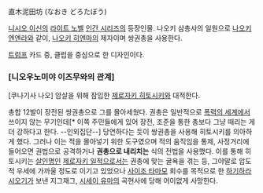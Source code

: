 直木泥田坊 (なおき どろたぼう)

[[니시오 이신]]의 [[라이트 노벨]] [[인간 시리즈]]의 등장인물.
나오키 삼총사의 일원으로 [[나오키 엔엔라]]와 같이, [[나오키 히엔마]]의 제자이며 쌍권총을 사용한다.

[[트럼프]] 카드 중, 클럽을 중심으로 한 디자인이다.

=== [니오우노미야 이즈무와의 관계] ===
[쿠나기사 나오] 암살을 위해 잠입한 [[제로자키 히토시키]]와 대적한다.

총합 12발이 장전된 쌍권총으로 그를 몰아세웠다. 권총은 일반적으로 [[폭력의 세계]]에서 쓰이지 않는 무기인데[* 이쪽 주민들에게 있어 장전, 조준을 통한 총보다 그냥 때리는 게 더 강하다고 한다. --인외집단--] 당연하다는 듯이 쌍권총을 사용해 히토시키를 의아하게 했다. 그러나 이는 적을 몰아넣기 위한 도구였으며 적의 움직임을 통제, 사정거리에 들어오면 권법으로 공격하거나 '''권총으로 내리치는''' 식의 전법을 사용했다.
이를 통해 히토시키는 [[폭력의 세계#s-2.1|살인명]]인 [[제로자키 일적]]으로서는 권총에 맞는 굴욕을 겪는 등, 그야말로 압도적 우세에 가까울 정도로 이기고 있었으나 [[사이조 타마모]] 회수를 목적으로 한 [[하기하라 시오기]]가 보낸 지그재그, [[시세이 유마]]의 곡현사에 당해 어이없게 사망한다.
